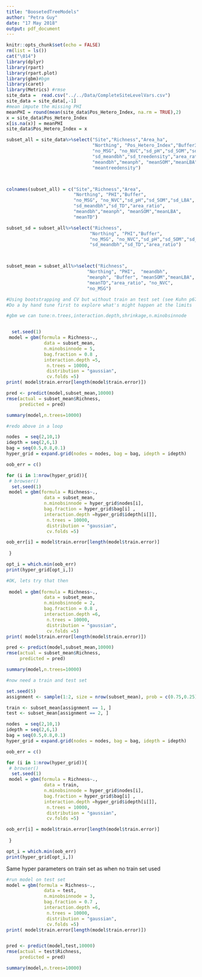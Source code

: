 ```yaml
---
title: "BoosetedTreeModels"
author: "Petra Guy"
date: "17 May 2018"
output: pdf_document
---
```


```r
knitr::opts_chunk$set(echo = FALSE)
rm(list = ls())
cat("\014")
library(dplyr)
library(rpart)
library(rpart.plot)
library(gbm)#bgm
library(caret)
library(Metrics) #rmse
site_data =  read.csv("../../Data/CompleteSiteLevelVars.csv")
site_data = site_data[,-1]
#mean impute the missing PHI
meanPHI = round(mean(site_data$Pos_Hetero_Index, na.rm = TRUE),2)
x = site_data$Pos_Hetero_Index
x[is.na(x)] = meanPHI
site_data$Pos_Hetero_Index = x

subset_all = site_data%>%select("Site","Richness","Area_ha",
                                "Northing", "Pos_Hetero_Index","Buffer3",
                                "no_MSG", "no_NVC","sd_pH","sd_SOM","sd_LBA",
                                "sd_meandbh","sd_treedensity","area_ratio",
                                "meandbh","meanph", "meanSOM","meanLBA",
                                "meantreedensity")



colnames(subset_all) = c("Site","Richness","Area",
                         "Northing", "PHI","Buffer",
                         "no_MSG", "no_NVC","sd_pH","sd_SOM","sd_LBA",
                         "sd_meandbh","sd_TD","area_ratio",
                         "meandbh","meanph", "meanSOM","meanLBA",
                         "meanTD")
```


```r
subset_sd = subset_all%>%select("Richness",
                               "Northing", "PHI","Buffer",
                               "no_MSG", "no_NVC","sd_pH","sd_SOM","sd_LBA",
                               "sd_meandbh","sd_TD","area_ratio")



subset_mean = subset_all%>%select("Richness",
                              "Northing", "PHI",  "meandbh",
                              "meanph", "Buffer", "meanSOM","meanLBA",
                              "meanTD","area_ratio", "no_NVC", 
                              "no_MSG")

```


```r
#Using bootstrapping and CV but without train an test set (see Kuhn p67)
#Do a by hand tune first to explore what's might happen at the limits

#gbm we can tune:n.trees,interaction.depth,shrinkage,n.minobsinnode


  set.seed(1)
 model = gbm(formula = Richness~.,
              data = subset_mean,
              n.minobsinnode = 5,
              bag.fraction = 0.8 ,
              interaction.depth =5,
               n.trees = 10000,
               distribution = "gaussian",
               cv.folds =5)
print( model$train.error[length(model$train.error)])  


```

```r
pred <- predict(model,subset_mean,10000)
rmse(actual = subset_mean$Richness,
     predicted = pred)
```

```r
summary(model,n.trees=10000)
```



```r
#redo above in a loop

nodes  = seq(2,10,1)
idepth = seq(2,6,1)
bag = seq(0.5,0.8,0.1)
hyper_grid = expand.grid(nodes = nodes, bag = bag, idepth = idepth)

oob_err = c()

for (i in 1:nrow(hyper_grid)){
 # browser()
  set.seed(1)
 model = gbm(formula = Richness~.,
              data = subset_mean,
              n.minobsinnode = hyper_grid$nodes[i],
              bag.fraction = hyper_grid$bag[i] ,
              interaction.depth =hyper_grid$idepth[i[]],
               n.trees = 10000,
               distribution = "gaussian",
               cv.folds =5)

oob_err[i] = model$train.error[length(model$train.error)]
  
 }

opt_i = which.min(oob_err)
print(hyper_grid[opt_i,])

```
```r
#OK, lets try that then
  
 model = gbm(formula = Richness~.,
              data = subset_mean,
              n.minobsinnode = 2,
              bag.fraction = 0.8 ,
              interaction.depth =6,
               n.trees = 10000,
               distribution = "gaussian",
               cv.folds =5)
print( model$train.error[length(model$train.error)])  


```

```r
pred <- predict(model,subset_mean,10000)
rmse(actual = subset_mean$Richness,
     predicted = pred)
```

```r
summary(model,n.trees=10000)

```

```r
#now need a train and test set

set.seed(5)
assignment <- sample(1:2, size = nrow(subset_mean), prob = c(0.75,0.25), replace = TRUE)

train <- subset_mean[assignment == 1, ]   
test <- subset_mean[assignment == 2, ]  

```


```r
nodes  = seq(2,10,1)
idepth = seq(2,6,1)
bag = seq(0.5,0.8,0.1)
hyper_grid = expand.grid(nodes = nodes, bag = bag, idepth = idepth)

oob_err = c()

for (i in 1:nrow(hyper_grid)){
 # browser()
  set.seed(1)
 model = gbm(formula = Richness~.,
              data = train,
              n.minobsinnode = hyper_grid$nodes[i],
              bag.fraction = hyper_grid$bag[i] ,
              interaction.depth =hyper_grid$idepth[i[]],
               n.trees = 10000,
               distribution = "gaussian",
               cv.folds =5)

oob_err[i] = model$train.error[length(model$train.error)]
  
 }

opt_i = which.min(oob_err)
print(hyper_grid[opt_i,])

```
Same hyper parameters on train set as when no train set used

```r
#run model on test set
model = gbm(formula = Richness~.,
              data = test,
              n.minobsinnode = 3,
              bag.fraction = 0.7 ,
              interaction.depth =6,
               n.trees = 10000,
               distribution = "gaussian",
               cv.folds =5)
print( model$train.error[length(model$train.error)])  


pred <- predict(model,test,10000)
rmse(actual = test$Richness,
     predicted = pred)
```

```r
summary(model,n.trees=10000)

```


